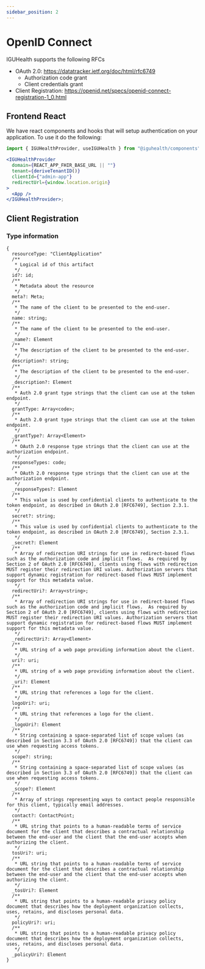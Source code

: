 ```yaml
---
sidebar_position: 2
---
```



# OpenID Connect

IGUHealth supports the following RFCs
* OAuth 2.0: https://datatracker.ietf.org/doc/html/rfc6749
  - Authorization code grant
  - Client credentials grant
* Client Registration: https://openid.net/specs/openid-connect-registration-1_0.html

## Frontend React

We have react components and hooks that will setup authentication on your application.
To use it do the following:
<Tabs>
<TabItem value="provider" label="Provider">

```jsx
import { IGUHealthProvider, useIGUHealth } from "@iguhealth/components";

<IGUHealthProvider
  domain={REACT_APP_FHIR_BASE_URL || ""}
  tenant={deriveTenantID()}
  clientId={"admin-app"}
  redirectUrl={window.location.origin}
>
  <App />
</IGUHealthProvider>;
```

</TabItem>
</Tabs>

## Client Registration

### Type information

```tsx
{
  resourceType: "ClientApplication"
  /**
   * Logical id of this artifact
   */
  id?: id;
  /**
   * Metadata about the resource
   */
  meta?: Meta;
  /**
   * The name of the client to be presented to the end-user.
   */
  name: string;
  /**
   * The name of the client to be presented to the end-user.
   */
  _name?: Element
  /**
   * The description of the client to be presented to the end-user.
   */
  description?: string;
  /**
   * The description of the client to be presented to the end-user.
   */
  _description?: Element
  /**
   * Auth 2.0 grant type strings that the client can use at the token endpoint.
   */
  grantType: Array<code>;
  /**
   * Auth 2.0 grant type strings that the client can use at the token endpoint.
   */
  _grantType?: Array<Element>
  /**
   * OAuth 2.0 response type strings that the client can use at the authorization endpoint.
   */
  responseTypes: code;
  /**
   * OAuth 2.0 response type strings that the client can use at the authorization endpoint.
   */
  _responseTypes?: Element
  /**
   * This value is used by confidential clients to authenticate to the token endpoint, as described in OAuth 2.0 [RFC6749], Section 2.3.1.
   */
  secret?: string;
  /**
   * This value is used by confidential clients to authenticate to the token endpoint, as described in OAuth 2.0 [RFC6749], Section 2.3.1.
   */
  _secret?: Element
  /**
   * Array of redirection URI strings for use in redirect-based flows such as the authorization code and implicit flows.  As required by Section 2 of OAuth 2.0 [RFC6749], clients using flows with redirection MUST register their redirection URI values. Authorization servers that support dynamic registration for redirect-based flows MUST implement support for this metadata value.
   */
  redirectUri?: Array<string>;
  /**
   * Array of redirection URI strings for use in redirect-based flows such as the authorization code and implicit flows.  As required by Section 2 of OAuth 2.0 [RFC6749], clients using flows with redirection MUST register their redirection URI values. Authorization servers that support dynamic registration for redirect-based flows MUST implement support for this metadata value.
   */
  _redirectUri?: Array<Element>
  /**
   * URL string of a web page providing information about the client.
   */
  uri?: uri;
  /**
   * URL string of a web page providing information about the client.
   */
  _uri?: Element
  /**
   * URL string that references a logo for the client.
   */
  logoUri?: uri;
  /**
   * URL string that references a logo for the client.
   */
  _logoUri?: Element
  /**
   * String containing a space-separated list of scope values (as described in Section 3.3 of OAuth 2.0 [RFC6749]) that the client can use when requesting access tokens.
   */
  scope?: string;
  /**
   * String containing a space-separated list of scope values (as described in Section 3.3 of OAuth 2.0 [RFC6749]) that the client can use when requesting access tokens.
   */
  _scope?: Element
  /**
   * Array of strings representing ways to contact people responsible for this client, typically email addresses.
   */
  contact?: ContactPoint;
  /**
   * URL string that points to a human-readable terms of service document for the client that describes a contractual relationship between the end-user and the client that the end-user accepts when authorizing the client.
   */
  tosUri?: uri;
  /**
   * URL string that points to a human-readable terms of service document for the client that describes a contractual relationship between the end-user and the client that the end-user accepts when authorizing the client.
   */
  _tosUri?: Element
  /**
   * URL string that points to a human-readable privacy policy document that describes how the deployment organization collects, uses, retains, and discloses personal data.
   */
  policyUri?: uri;
  /**
   * URL string that points to a human-readable privacy policy document that describes how the deployment organization collects, uses, retains, and discloses personal data.
   */
  _policyUri?: Element
}
```
